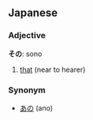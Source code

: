 == Japanese ==                             
===Adjective===
'''その''': sono

# [[that]] (near to hearer)                                       

===Synonym===
* [[あの]] (ano)